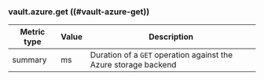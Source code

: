 ### vault.azure.get ((#vault-azure-get))

Metric type | Value | Description
----------- | ----- | -----------
summary     | ms    | Duration of a `GET` operation against the Azure storage backend